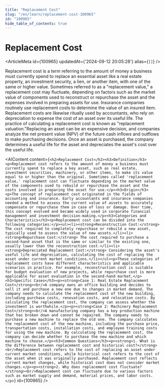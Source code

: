 ```yaml
---
title: "Replacement Cost"
slug: "/en/learn/replacement-cost-100965"
id: "100965"
hide_table_of_contents: true
---
```



# Replacement Cost

<ArticleMeta id={100965} updatedAt={'2024-09-12 20:05:28'} alias={`[]`} />
<div className='border-solid border-b border-t-0 my-4 border-[var(--ifm-color-gray-300)]' />

Replacement cost is a term referring to the amount of money a business must currently spend to replace an essential asset like a real estate property, an investment security, a lien, or another item, with one of the same or higher value. Sometimes referred to as a "replacement value," a replacement cost may fluctuate, depending on factors such as the market value of components used to reconstruct or repurchase the asset and the expenses involved in preparing assets for use. Insurance companies routinely use replacement costs to determine the value of an insured item. Replacement costs are likewise ritually used by accountants, who rely on depreciation to expense the cost of an asset over its useful life. The practice of calculating a replacement cost is known as "replacement valuation."Replacing an asset can be an expensive decision, and companies analyze the net present value (NPV) of the future cash inflows and outflows to make purchasing decisions. Once an asset is purchased, the company determines a useful life for the asset and depreciates the asset's cost over the useful life.

<AIContent content={`<h2>Replacement Cost</h2><h3>Definition</h3><p>Replacement cost refers to the amount of money a business must currently spend to replace a key asset, such as real estate, investment securities, machinery, or other items, to make its value equal to or higher than the original. Sometimes called 'replacement value,' replacement cost can fluctuate depending on the market value of the components used to rebuild or repurchase the asset and the costs involved in preparing the asset for use.</p><h3>Origin</h3><p>The concept of replacement cost originated in the fields of accounting and insurance. Early accountants and insurance companies needed a method to assess the current value of assets to accurately compensate or repurchase them in case of loss or damage. Over time, this concept evolved and became widely used in corporate financial management and investment decision-making.</p><h3>Categories and Characteristics</h3><p>Replacement cost can be divided into the following categories:</p><ul><li><strong>Reconstruction Cost:</strong> The cost required to completely repurchase or rebuild a new asset, typically used to assess the value of new assets.</li><li><strong>Repurchase Cost:</strong> The cost required to purchase a second-hand asset that is the same or similar to the existing one, usually lower than the reconstruction cost.</li><li><strong>Depreciated Replacement Cost:</strong> Considering the asset's useful life and depreciation, calculating the cost of replacing the asset under current market conditions.</li></ul><p>These categories of replacement costs have different characteristics and applicable scenarios in practice. For example, reconstruction cost is suitable for budget evaluation of new projects, while repurchase cost is more applicable for asset evaluation in the second-hand market.</p><h3>Specific Cases</h3><p><strong>Case 1: Real Estate Replacement Cost</strong><br/>A company owns an office building and decides to sell it and purchase a new one due to changes in market demand. The company needs to calculate the replacement cost of the new building, including purchase costs, renovation costs, and relocation costs. By calculating the replacement cost, the company can assess whether the investment is worthwhile.</p><p><strong>Case 2: Machinery Replacement Cost</strong><br/>A manufacturing company has a key production machine that has broken down and cannot be repaired. The company needs to purchase a new machine to replace the old one. The company calculates the replacement cost of the new machine, including the purchase price, transportation costs, installation costs, and employee training costs for using the new machine. By calculating the replacement cost, the company can decide whether to purchase the new machine and which machine to choose.</p><h3>Common Questions</h3><p><strong>1. What is the difference between replacement cost and historical cost?</strong><br/>Replacement cost refers to the cost of replacing an asset under current market conditions, while historical cost refers to the cost of the asset when it was originally purchased. Replacement cost reflects current market changes, while historical cost does not consider market changes.</p><p><strong>2. Why does replacement cost fluctuate?</strong><br/>Replacement cost can fluctuate due to various factors such as market supply and demand, material prices, and labor costs.</p>`} id={100965} />
